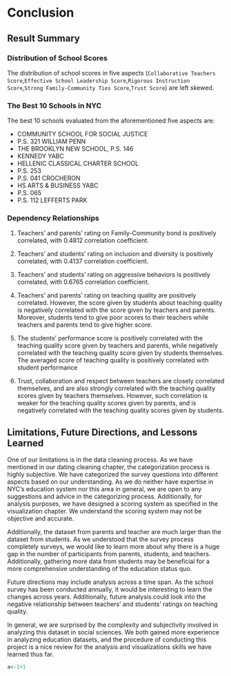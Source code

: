 # Conclusion

## Result Summary 

### Distribution of School Scores

The distribution of school scores in five aspects (`Collaborative Teachers Score`,`Effective School Leadership Score`,`Rigorous Instruction Score`,`Strong Family-Community Ties Score`,`Trust Score`) are left skewed.

### The Best 10 Schools in NYC

The best 10 schools evaluated from the aforementioned five aspects are:

- COMMUNITY SCHOOL FOR SOCIAL JUSTICE
- P.S. 321 WILLIAM PENN              
- THE BROOKLYN NEW SCHOOL, P.S. 146
- KENNEDY YABC                       
- HELLENIC CLASSICAL CHARTER SCHOOL  
- P.S. 253                           
- P.S. 041 CROCHERON                 
- HS ARTS & BUSINESS YABC            
- P.S. 065                           
- P.S. 112 LEFFERTS PARK

### Dependency Relationships

(1) Teachers' and parents' rating on Family-Community bond is positively correlated, with 0.4812 correlation coefficient.

(2) Teachers' and students' rating on inclusion and diversity is positively correlated, with 0.4137 correlation coefficient.

(3) Teachers' and students' rating on aggressive behaviors is positively correlated, with 0.6765 correlation coefficient.

(4) Teachers' and parents' rating on teaching quality are positively correlated. However, the score given by students about teaching quality is negatively correlated with the score given by teachers and parents. Moreover, students tend to give poor scores to their teachers while teachers and parents tend to give higher score.

(5) The students' performance score is positively correlated with the teaching quality score given by teachers and parents, while negatively correlated with the teaching quality score given by students themselves. The averaged score of teaching quality is positively correlated with student performance

(6) Trust, collaboration and respect between teachers are closely correlated themselves, and are also strongly correlated with the teaching quality scores given by teachers themselves. However, such correlation is weaker for the teaching quality scores given by parents, and is negatively correlated with the teaching quality scores given by students. 

## Limitations, Future Directions, and Lessons Learned

One of our limitations is in the data cleaning process. As we have mentioned in our dating cleaning chapter, the categorization process is highly subjective. We have categorized the survey questions into different aspects based on our understanding. As we do neither have expertise in NYC's education system nor this area in general, we are open to any suggestions and advice in the categorizing process. Additionally, for analysis purposes, we have designed a scoring system as specified in the visualization chapter. We understand the scoring system may not be objective and accurate.

Additionally, the dataset from parents and teacher are much larger than the dataset from students. As we understood that the survey process completely surveys, we would like to learn more about why there is a huge gap in the number of participants from parents, students, and teachers. Additionally, gathering more data from students may be beneficial for a more comprehensive understanding of the education status quo.

Future directions may include analysis across a time span. As the school survey has been conducted annually, it would be interesting to learn the changes across years. Additionally, future analysis could look into the negative relationship between teachers' and students' ratings on teaching quality.

In general, we are surprised by the complexity and subjectivity involved in analyzing this dataset in social sciences. We both gained more experience in analyzing education datasets, and the procedure of conducting this project is a nice review for the analysis and visualizations skills we have learned thus far. 

```r
a<-1+1
```




